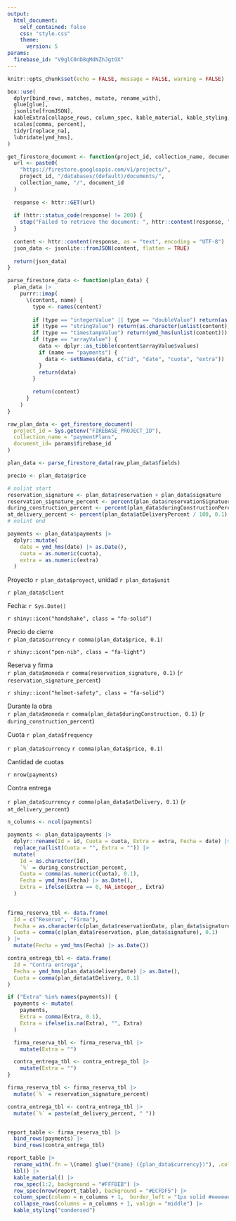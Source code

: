 ```yaml
---
output:
  html_document:
    self_contained: false
    css: "style.css"
    theme:
      version: 5
params:
  firebase_id: "V9glC0nD8qMdNZhJgtOX"
---
```


```r
knitr::opts_chunk$set(echo = FALSE, message = FALSE, warning = FALSE)

box::use(
  dplyr[bind_rows, matches, mutate, rename_with],
  glue[glue],
  jsonlite[fromJSON],
  kableExtra[collapse_rows, column_spec, kable_material, kable_styling, kbl, row_spec],
  scales[comma, percent],
  tidyr[replace_na],
  lubridate[ymd_hms],
)

```

```r
get_firestore_document <- function(project_id, collection_name, document_id) {
  url <- paste0(
    "https://firestore.googleapis.com/v1/projects/",
    project_id, "/databases/(default)/documents/",
    collection_name, "/", document_id
  )
  
  response <- httr::GET(url)
  
  if (httr::status_code(response) != 200) {
    stop("Failed to retrieve the document: ", httr::content(response, "text", encoding = "UTF-8"))
  }
  
  content <- httr::content(response, as = "text", encoding = "UTF-8")
  json_data <- jsonlite::fromJSON(content, flatten = TRUE)
  
  return(json_data)
}

parse_firestore_data <- function(plan_data) {
  plan_data |>
    purrr::imap(
      \(content, name) {
        type <- names(content)
  
        if (type == "integerValue" || type == "doubleValue") return(as.numeric(unlist(content)))
        if (type == "stringValue") return(as.character(unlist(content)))
        if (type == "timestampValue") return(ymd_hms(unlist(content)))
        if (type == "arrayValue") {
          data <- dplyr::as_tibble(content$arrayValue$values) 
          if (name == "payments") {
            data <- setNames(data, c("id", "date", "cuota", "extra"))
          }
          return(data)
        }
        
        return(content)
      }
    )
}
```

```r
raw_plan_data <- get_firestore_document(
  project_id = Sys.getenv("FIREBASE_PROJECT_ID"),
  collection_name = "paymentPlans",
  document_id= params$firebase_id
)

plan_data <- parse_firestore_data(raw_plan_data$fields)

precio <- plan_data$price

# nolint start
reservation_signature <- plan_data$reservation + plan_data$signature
reservation_signature_percent <- percent(plan_data$reservationSignatuerPercent / 100, 0.1)
during_construction_percent <- percent(plan_data$duringConstructionPercent / 100, 0.1)
at_delivery_percent <- percent(plan_data$atDeliveryPercent / 100, 0.1)
# nolint end

payments <- plan_data$payments |>
  dplyr::mutate(
    date = ymd_hms(date) |> as.Date(),
    cuota = as.numeric(cuota),
    extra = as.numeric(extra)
  )
```

<!--------------------    Costumer information     -------------------->

:::{#header .d-flex .justify-content-between}
:::{#header-left}
<spam class="fs-3 fw-semibold">Proyecto  `r plan_data$proyect`, unidad `r plan_data$unit` </spam>

<spam class="fs-5"> `r plan_data$client` </spam>


:::

:::{#header-right .text-end}
<spam class="text-end small">Fecha: `r Sys.Date()`</spam> <br>
:::
:::

<!-------------------- Banner con iconos ------------------------->

:::{.general-summary .border .d-flex .p-3    .rounded-1 .mb-2}

::: {.summary-section .d-flex .flex-grow-1 .gap-1}
<div class="border rounded-1 px-3 d-flex align-items-center">`r shiny::icon("handshake", class = "fa-solid")`</div>
::: {.summary-details}
<span class="cf-title">Precio de cierre</span><br>
`r plan_data$currency` `r comma(plan_data$price, 0.1)`
:::
:::

::: {.summary-section .d-flex .flex-grow-1 .gap-1}
<div class="border rounded-1 px-3 d-flex align-items-center">`r shiny::icon("pen-nib", class = "fa-light")`</div>
::: {.summary-details}
<span class="cf-title">Reserva y firma</span><br>
`r plan_data$moneda` `r comma(reservation_signature, 0.1)` <span class="small"> (`r reservation_signature_percent`)</span>
:::
:::

::: {.summary-section .d-flex .flex-grow-1 .gap-1}
<div class="border rounded-1 px-3 d-flex align-items-center">`r shiny::icon("helmet-safety", class = "fa-solid")`</div>
::: {.summary-details}
<span class="cf-title">Durante la obra</span><br>
`r plan_data$moneda` `r comma(plan_data$duringConstruction, 0.1)` <span class="small"> (`r during_construction_percent`)</span>
:::
:::

:::
<!--------------------    Cashflow Summary     -------------------->

:::{#cashflow-summary .d-flex .p-4 .bg-light .border .rounded-1 .mb-2}

:::{.cf-summary-section .flex-grow-1 .text-center .divider-right}
<span class="cf-title small">Cuota `r plan_data$frequency`</span>

<span class="cf-content fw-bold">`r plan_data$currency` `r comma(plan_data$price, 0.1)`</span>
:::

:::{.cf-summary-section .flex-grow-1 .text-center .divider-right}
<span class="cf-title small">Cantidad de cuotas</span>

<span class="cf-content fw-bold"> `r nrow(payments)` </span>
:::

:::{.cf-summary-section .flex-grow-1 .text-center}
<span class="cf-title small">Contra entrega</span>

<span class="cf-content fw-bold">`r plan_data$currency` `r comma(plan_data$atDelivery, 0.1)`</span> <span class="small"> (`r at_delivery_percent`)</span>
:::
:::

<!---------------------------------------------------------------->

<!-------------------- table ------------------------->

```r
n_columns <- ncol(payments)

payments <- plan_data$payments |>
  dplyr::rename(Id = id, Cuota = cuota, Extra = extra, Fecha = date) |> 
  replace_na(list(Cuota = "", Extra = "")) |>
  mutate(
    Id = as.character(Id),
    `%` = during_construction_percent,
    Cuota = comma(as.numeric(Cuota), 0.1),
    Fecha = ymd_hms(Fecha) |> as.Date(),
    Extra = ifelse(Extra == 0, NA_integer_, Extra)
  )
  

firma_reserva_tbl <- data.frame(
  Id = c("Reserva", "Firma"),
  Fecha = as.character(c(plan_data$reservationDate, plan_data$signatureDate)),
  Cuota = comma(c(plan_data$reservation, plan_data$signature), 0.1)
) |>
  mutate(Fecha = ymd_hms(Fecha) |> as.Date())

contra_entrega_tbl <- data.frame(
  Id = "Contra entrega",
  Fecha = ymd_hms(plan_data$deliveryDate) |> as.Date(),
  Cuota = comma(plan_data$atDelivery, 0.1)
)

if ("Extra" %in% names(payments)) {
  payments <- mutate(
    payments, 
    Extra = comma(Extra, 0.1),
    Extra = ifelse(is.na(Extra), "", Extra)
  )

  firma_reserva_tbl <- firma_reserva_tbl |>
    mutate(Extra = "")

  contra_entrega_tbl <- contra_entrega_tbl |>
    mutate(Extra = "")
}

firma_reserva_tbl <- firma_reserva_tbl |>
  mutate(`%` = reservation_signature_percent)

contra_entrega_tbl <- contra_entrega_tbl |>
  mutate(`%` = paste(at_delivery_percent, " "))


report_table <- firma_reserva_tbl |>
  bind_rows(payments) |>
  bind_rows(contra_entrega_tbl)

report_table |>
  rename_with(.fn = \(name) glue("{name} ({plan_data$currency})"), .cols = matches("Cuota|Extra")) |>
  kbl() |>
  kable_material() |>
  row_spec(1:2, background = "#FFFBEB") |>
  row_spec(nrow(report_table), background = "#ECFDF5") |>
  column_spec(column = n_columns + 1,  border_left = "1px solid #eeeeee", width = "10px") |>
  collapse_rows(columns = n_columns + 1, valign = "middle") |>
  kable_styling("condensed")
```
